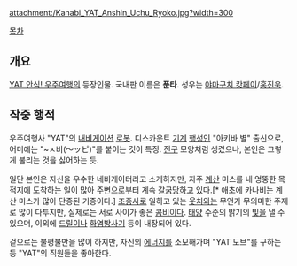 attachment:/Kanabi_YAT_Anshin_Uchu_Ryoko.jpg?width=300

[[목차]]

== 개요 ==
[[YAT 안심! 우주여행]]의 등장인물. 국내판 이름은 '''푼타'''. 성우는 [[야마구치 캇페이]]/[[홍진욱]].

== 작중 행적 ==
우주여행사 "YAT"의 [[내비게이션]] [[로봇]]. 디스카운트 [[기계]] [[행성]]인 "아키바 별" 출신으로, 어미에는 "~ㅅ비(〜ッピ)"를 붙이는 것이 특징. [[전구]] 모양처럼 생겼으나, 본인은 그렇게 불리는 것을 싫어하는 듯.

일단 본인은 자신을 우수한 네비게이터라고 소개하지만, 자주 [[계산]] 미스를 내 엉뚱한 목적지에 도착하는 일이 많아 주변으로부터 계속 [[갈굼]]당하고 있다.[* 애초에 카나비는 계산 미스가 많아 단종된 기종이다.] [[조종사]]로 일하고 있는 [[웃치]]와는 무언가 무의미한 주제로 많이 다투지만, 실제로는 서로 사이가 좋은 [[콤비]]이다. [[태양]] 수준의 밝기의 [[빛]]을 낼 수 있으며, 이외에 [[드릴]]이나 [[화염방사기]] 등이 내장되어 있다.

겉으로는 불평불만을 많이 하지만, 자신의 [[에너지]]를 소모해가며 "YAT 도브"를 구하는 등 "YAT"의 직원들을 좋아한다.
